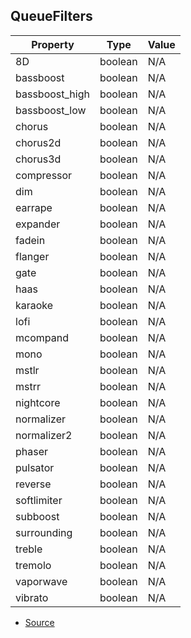 ## QueueFilters

| Property | Type | Value |
| ----------- | ----------- | ----------- |
| 8D | boolean | N/A |
| bassboost | boolean | N/A |
| bassboost_high | boolean | N/A |
| bassboost_low | boolean | N/A |
| chorus | boolean | N/A |
| chorus2d | boolean | N/A |
| chorus3d | boolean | N/A |
| compressor | boolean | N/A |
| dim | boolean | N/A |
| earrape | boolean | N/A |
| expander | boolean | N/A |
| fadein | boolean | N/A |
| flanger | boolean | N/A |
| gate | boolean | N/A |
| haas | boolean | N/A |
| karaoke | boolean | N/A |
| lofi | boolean | N/A |
| mcompand | boolean | N/A |
| mono | boolean | N/A |
| mstlr | boolean | N/A |
| mstrr | boolean | N/A |
| nightcore | boolean | N/A |
| normalizer | boolean | N/A |
| normalizer2 | boolean | N/A |
| phaser | boolean | N/A |
| pulsator | boolean | N/A |
| reverse | boolean | N/A |
| softlimiter | boolean | N/A |
| subboost | boolean | N/A |
| surrounding | boolean | N/A |
| treble | boolean | N/A |
| tremolo | boolean | N/A |
| vaporwave | boolean | N/A |
| vibrato | boolean | N/A |


- [Source](https://github.com/Androz2091/discord-player/blob/cd5cf97/packages/discord-player/src/types/types.ts#L18)